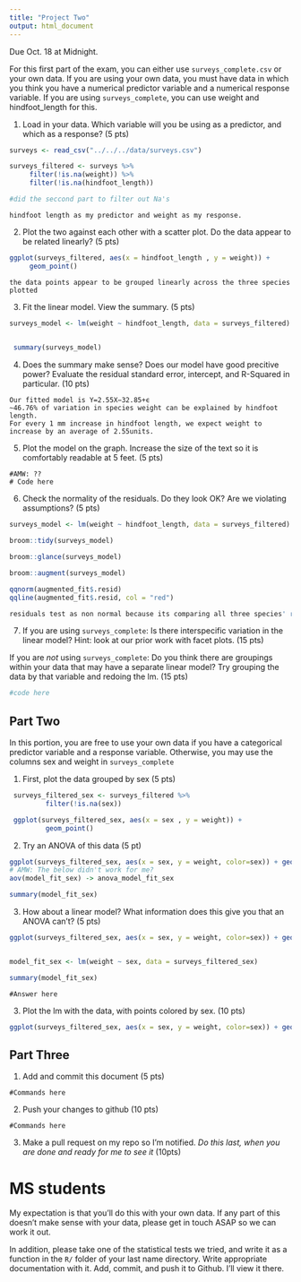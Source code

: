```yaml
---
title: "Project Two"
output: html_document
---
```


Due Oct. 18 at Midnight. 

For this first part of the exam, you can either use `surveys_complete.csv` or your own data. If you are using your own data, you must have data in which you think you have a numerical predictor variable and a numerical response variable. If you are using `surveys_complete`, you can use weight and hindfoot_length for this.

1) Load in your data. Which variable will you be using as a predictor, and which as a response? (5 pts)

```r
surveys <- read_csv("../../../data/surveys.csv")

surveys_filtered <- surveys %>%
     filter(!is.na(weight)) %>%
     filter(!is.na(hindfoot_length)) 

#did the seccond part to filter out Na's
```

```
hindfoot length as my predictor and weight as my response. 
```

2) Plot the two against each other with a scatter plot. Do the data appear to be related linearly? (5 pts)


```r
ggplot(surveys_filtered, aes(x = hindfoot_length , y = weight)) +
     geom_point()
```

```
the data points appear to be grouped linearly across the three species plotted
```


3) Fit the linear model. View the summary. (5 pts)


```r
surveys_model <- lm(weight ~ hindfoot_length, data = surveys_filtered)
 

 summary(surveys_model)
```

4) Does the summary make sense? Does our model have good precitive power? Evaluate the residual standard error, intercept, and R-Squared in particular.  (10 pts)


```
Our fitted model is Y=2.55X−32.85+ϵ
~46.76% of variation in species weight can be explained by hindfoot length.
For every 1 mm increase in hindfoot length, we expect weight to increase by an average of 2.55units.
```


5) Plot the model on the graph. Increase the size of the text so it is comfortably readable at 5 feet. (5 pts)

```
#AMW: ??
# Code here
```


6) Check the normality of the residuals. Do they look OK? Are we violating assumptions? (5 pts)

```r

surveys_model <- lm(weight ~ hindfoot_length, data = surveys_filtered)

broom::tidy(surveys_model)

broom::glance(surveys_model)

broom::augment(surveys_model)

qqnorm(augmented_fit$.resid)
qqline(augmented_fit$.resid, col = "red")
```


```r

residuals test as non normal because its comparing all three species' residuals
```

7) If you are using `surveys_complete`: Is there interspecific variation in the linear model? Hint: look at our prior work with facet plots. (15 pts) 

If you are *not* using  `surveys_complete`: Do you think there are groupings within your data that may have a separate linear model? Try grouping the data by that variable and redoing the lm. (15 pts)

```r


#code here
```

## Part Two

In this portion, you are free to use your own data if you have a categorical predictor variable and a response variable. Otherwise, you may use the columns sex and weight in `surveys_complete`

1) First, plot the data grouped by sex (5 pts)

```r

 surveys_filtered_sex <- surveys_filtered %>%
         filter(!is.na(sex)) 

 ggplot(surveys_filtered_sex, aes(x = sex , y = weight)) +
         geom_point()
```

2) Try an ANOVA of this data (5 pt)

```r
ggplot(surveys_filtered_sex, aes(x = sex, y = weight, color=sex)) + geom_jitter()
# AMW: The below didn't work for me? 
aov(model_fit_sex) -> anova_model_fit_sex

summary(model_fit_sex)
```

3) How about a linear model? What information does this give you that an ANOVA can't? (5 pts)


```r
ggplot(surveys_filtered_sex, aes(x = sex, y = weight, color=sex)) + geom_jitter()


model_fit_sex <- lm(weight ~ sex, data = surveys_filtered_sex)

summary(model_fit_sex)

```

```
#Answer here
```

3) Plot the lm with the data, with points colored by sex. (10 pts)


```r

ggplot(surveys_filtered_sex, aes(x = sex, y = weight, color=sex)) + geom_jitter()

```

## Part Three


1) Add and commit this document (5 pts)

```
#Commands here
```

2) Push your changes to github (10 pts)

```
#Commands here
```

3) Make a pull request on my repo so I'm notified. *Do this last, when you are done and ready for me to see it* (10pts)



# MS students

My expectation is that you'll do this with your own data. If any part of this doesn't make sense with your data, please get in touch ASAP so we can work it out.

In addition, please take one of the statistical tests we tried, and write it as a function in the `R/` folder of your last name directory. Write appropriate documentation with it. Add, commit, and push it to Github. I'll view it there.
